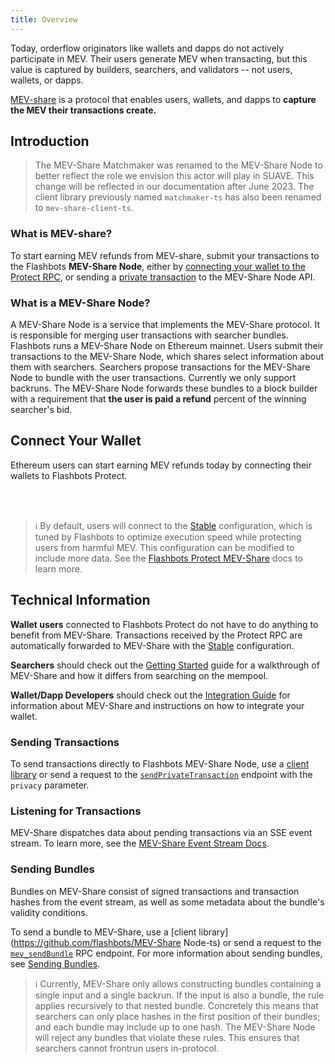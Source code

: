 ```yaml
---
title: Overview
---
```



Today, orderflow originators like wallets and dapps do not actively participate in MEV. Their users generate MEV when transacting, but this value is captured by builders, searchers, and validators -- not users, wallets, or dapps.

[MEV-share](https://collective.flashbots.net/t/mev-share-programmably-private-orderflow-to-share-mev-with-users/1264) is a protocol that enables users, wallets, and dapps to **capture the MEV their transactions create.**

## Introduction
> The MEV-Share Matchmaker was renamed to the MEV-Share Node to better reflect the role we envision this actor will play in SUAVE. This change will be reflected in our documentation after June 2023. The client library previously named `matchmaker-ts` has also been renamed to `mev-share-client-ts`.

### What is MEV-share?

<WhatsMevShareAdvanced />

To start earning MEV refunds from MEV-share, submit your transactions to the Flashbots **MEV-Share Node**, either by [connecting your wallet to the Protect RPC](#connect-your-wallet), or sending a [private transaction](/flashbots-auction/searchers/advanced/rpc-endpoint#eth_sendprivatetransaction) to the MEV-Share Node API.

### What is a MEV-Share Node?

A MEV-Share Node is a service that implements the MEV-Share protocol. It is responsible for merging user transactions with searcher bundles. Flashbots runs a MEV-Share Node on Ethereum mainnet. Users submit their transactions to the MEV-Share Node, which shares select information about them with searchers. Searchers propose transactions for the MEV-Share Node to bundle with the user transactions. Currently we only support backruns. The MEV-Share Node forwards these bundles to a block builder with a requirement that **the user is paid a refund** percent of the winning searcher's bid.

## Connect Your Wallet

Ethereum users can start earning MEV refunds today by connecting their wallets to Flashbots Protect.

<ProtectButtonSelector />
<br /><br />

> :information_source: By default, users will connect to the [Stable](/flashbots-protect/mev-share#stable-configuration) configuration, which is tuned by Flashbots to optimize execution speed while protecting users from harmful MEV. This configuration can be modified to include more data. See the [Flashbots Protect MEV-Share](/flashbots-protect/mev-share) docs to learn more.

## Technical Information

**Wallet users** connected to Flashbots Protect do not have to do anything to benefit from MEV-Share. Transactions received by the Protect RPC are automatically forwarded to MEV-Share with the [Stable](/flashbots-protect/mev-share#stable-configuration) configuration.

**Searchers** should check out the [Getting Started](/flashbots-mev-share/searchers/getting-started) guide for a walkthrough of MEV-Share and how it differs from searching on the mempool.

**Wallet/Dapp Developers** should check out the [Integration Guide](/flashbots-mev-share/orderflow-providers/integration-guide) for information about MEV-Share and instructions on how to integrate your wallet.

### Sending Transactions

To send transactions directly to Flashbots MEV-Share Node, use a [client library](https://github.com/flashbots/mev-share-client-ts) or send a request to the [`sendPrivateTransaction`](/flashbots-auction/searchers/advanced/rpc-endpoint#eth_sendprivatetransaction) endpoint with the `privacy` parameter.

### Listening for Transactions

MEV-Share dispatches data about pending transactions via an SSE event stream. To learn more, see the [MEV-Share Event Stream Docs](/flashbots-mev-share/searchers/event-stream).

### Sending Bundles

Bundles on MEV-Share consist of signed transactions and transaction hashes from the event stream, as well as some metadata about the bundle's validity conditions.

To send a bundle to MEV-Share, use a [client library](https://github.com/flashbots/MEV-Share Node-ts) or send a request to the [`mev_sendBundle`](/flashbots-auction/searchers/advanced/rpc-endpoint#mev_sendbundle) RPC endpoint. For more information about sending bundles, see [Sending Bundles](/flashbots-mev-share/searchers/sending-bundles).

> :information_source: Currently, MEV-Share only allows constructing bundles containing a single input and a single backrun. If the input is also a bundle, the rule applies recursively to that nested bundle. Concretely this means that searchers can only place hashes in the first position of their bundles; and each bundle may include up to one hash. The MEV-Share Node will reject any bundles that violate these rules. This ensures that searchers cannot frontrun users in-protocol.